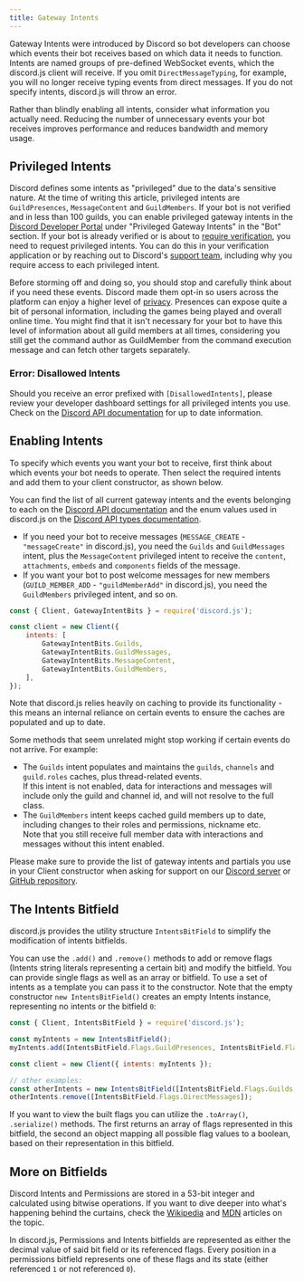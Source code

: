```yaml
---
title: Gateway Intents
---
```


Gateway Intents were introduced by Discord so bot developers can choose which events their bot receives based on which data it needs to function. Intents are named groups of pre-defined WebSocket events, which the discord.js client will receive. If you omit `DirectMessageTyping`, for example, you will no longer receive typing events from direct messages. If you do not specify intents, discord.js will throw an error.

Rather than blindly enabling all intents, consider what information you actually need. Reducing the number of unnecessary events your bot receives improves performance and reduces bandwidth and memory usage.

## Privileged Intents

Discord defines some intents as "privileged" due to the data's sensitive nature. At the time of writing this article, privileged intents are `GuildPresences`, `MessageContent` and `GuildMembers`. If your bot is not verified and in less than 100 guilds, you can enable privileged gateway intents in the [Discord Developer Portal](https://discord.com/developers/applications) under "Privileged Gateway Intents" in the "Bot" section. If your bot is already verified or is about to [require verification](https://support.discord.com/hc/articles/360040720412), you need to request privileged intents. You can do this in your verification application or by reaching out to Discord's [support team](https://dis.gd/contact), including why you require access to each privileged intent.

Before storming off and doing so, you should stop and carefully think about if you need these events. Discord made them opt-in so users across the platform can enjoy a higher level of [privacy](https://en.wikipedia.org/wiki/Privacy_by_design). Presences can expose quite a bit of personal information, including the games being played and overall online time. You might find that it isn't necessary for your bot to have this level of information about all guild members at all times, considering you still get the command author as GuildMember from the command execution message and can fetch other targets separately.

### Error: Disallowed Intents

Should you receive an error prefixed with `[DisallowedIntents]`, please review your developer dashboard settings for all privileged intents you use. Check on the [Discord API documentation](https://discord.com/developers/docs/topics/gateway#privileged-intents) for up to date information.

## Enabling Intents

To specify which events you want your bot to receive, first think about which events your bot needs to operate. Then select the required intents and add them to your client constructor, as shown below.

You can find the list of all current gateway intents and the events belonging to each on the [Discord API documentation](https://discord.com/developers/docs/topics/gateway#list-of-intents) and the enum values used in discord.js on the [Discord API types documentation](https://discord-api-types.dev/api/discord-api-types-v10/enum/GatewayIntentBits).

- If you need your bot to receive messages (`MESSAGE_CREATE` - `"messageCreate"` in discord.js), you need the `Guilds` and `GuildMessages` intent, plus the `MessageContent` privileged intent to receive the `content`, `attachments`, `embeds` and `components` fields of the message.
- If you want your bot to post welcome messages for new members (`GUILD_MEMBER_ADD` - `"guildMemberAdd"` in discord.js), you need the `GuildMembers` privileged intent, and so on.

```js
const { Client, GatewayIntentBits } = require('discord.js');

const client = new Client({
	intents: [
		GatewayIntentBits.Guilds,
		GatewayIntentBits.GuildMessages,
		GatewayIntentBits.MessageContent,
		GatewayIntentBits.GuildMembers,
	],
});
```

<Callout>
	Note that discord.js relies heavily on caching to provide its functionality - this means an internal reliance on certain events to ensure the caches are populated and up to date.
</Callout>

Some methods that seem unrelated might stop working if certain events do not arrive. For example:

- The `Guilds` intent populates and maintains the `guilds`, `channels` and `guild.roles` caches, plus thread-related events. \
  If this intent is not enabled, data for interactions and messages will include only the guild and channel id, and will not resolve to the full class.
- The `GuildMembers` intent keeps cached guild members up to date, including changes to their roles and permissions, nickname etc. \
  Note that you still receive full member data with interactions and messages without this intent enabled.

Please make sure to provide the list of gateway intents and partials you use in your Client constructor when asking for support on our [Discord server](https://discord.gg/djs) or [GitHub repository](https://github.com/discordjs/discord.js).

## The Intents Bitfield

discord.js provides the utility structure `IntentsBitField` to simplify the modification of intents bitfields.

You can use the `.add()` and `.remove()` methods to add or remove flags (Intents string literals representing a certain bit) and modify the bitfield. You can provide single flags as well as an array or bitfield. To use a set of intents as a template you can pass it to the constructor. Note that the empty constructor `new IntentsBitField()` creates an empty Intents instance, representing no intents or the bitfield `0`:

```js
const { Client, IntentsBitField } = require('discord.js');

const myIntents = new IntentsBitField();
myIntents.add(IntentsBitField.Flags.GuildPresences, IntentsBitField.Flags.GuildMembers);

const client = new Client({ intents: myIntents });

// other examples:
const otherIntents = new IntentsBitField([IntentsBitField.Flags.Guilds, IntentsBitField.Flags.DirectMessages]);
otherIntents.remove([IntentsBitField.Flags.DirectMessages]);
```

If you want to view the built flags you can utilize the `.toArray()`, `.serialize()` methods. The first returns an array of flags represented in this bitfield, the second an object mapping all possible flag values to a boolean, based on their representation in this bitfield.

## More on Bitfields

Discord Intents and Permissions are stored in a 53-bit integer and calculated using bitwise operations. If you want to dive deeper into what's happening behind the curtains, check the [Wikipedia](https://en.wikipedia.org/wiki/Bit_field) and [MDN](https://developer.mozilla.org/en-US/docs/Web/JavaScript/Reference/Operators/Bitwise_Operators) articles on the topic.

In discord.js, Permissions and Intents bitfields are represented as either the decimal value of said bit field or its referenced flags. Every position in a permissions bitfield represents one of these flags and its state (either referenced `1` or not referenced `0`).

